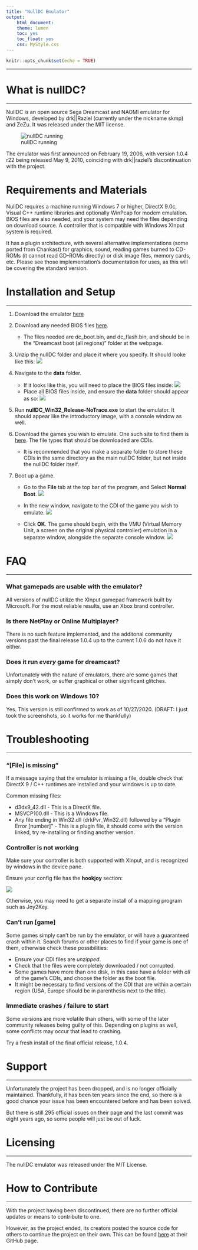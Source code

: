 ```yaml
---
title: "NullDC Emulator"
output: 
    html_document:
    theme: lumen
    toc: yes
    toc_float: yes
    css: MyStyle.css
---
```


```r
knitr::opts_chunk$set(echo = TRUE)
```
***
# What is nullDC?
***

NullDC is an open source Sega Dreamcast and NAOMI emulator for Windows, developed by drk||Raziel (currently under the nickname skmp) and ZeZu. It was released under the MIT license.

![nullDC running](figures/nullDC (1).PNG)

The emulator was first announced on February 19, 2006, with version 1.0.4 r22 being released May 9, 2010, coinciding with drk||raziel's discontinuation with the project.

# Requirements and Materials

NullDC requires a machine running Windows 7 or higher, DirectX 9.0c, Visual C++ runtime libraries and optionally WinPcap for modem emulation. BIOS files are also needed, and your system may need the files depending on download source. A controller that is compatible with Windows XInput system is required.

It has a plugin architecture, with several alternative implementations (some ported from Chankast) for graphics, sound, reading games burned to CD-ROMs (it cannot read GD-ROMs directly) or disk image files, memory cards, etc. Please see those implementation's documentation for uses, as this will be covering the standard version.


# Installation and Setup
***

1. Download the emulator [here](https://www.emuparadise.me/emulators/files/user/NullDC%201.0.4-389.zip) 

2. Download any needed BIOS files [here](https://www.emuparadise.me/biosfiles/bios.html). 
    + The files needed are dc_boot.bin, and dc_flash.bin, and should be in the "Dreamcast boot (all regions)" folder at the webpage. 

3. Unzip the nullDC folder and place it where you specify. It should looke like this:
![](figures/1.PNG)
4. Navigate to the **data** folder.
    + If it looks like this, you will need to place the BIOS files inside:
![](figures/2.PNG) 
    + Place all BIOS files inside, and ensure the **data** folder should appear as so:
![](figures/3.PNG)

5. Run **nullDC_Win32_Release-NoTrace.exe** to start the emulator. It should appear like the introductory image, with a console window as well.

6. Download the games you wish to emulate. One such site to find them is [here](https://www.emuparadise.me/Sega_Dreamcast_ISOs/1). The file types that should be downloaded are CDIs. 
    + It is recommended that you make a separate folder to store these CDIs in the same directory as the main nullDC folder, but not inside the nullDC folder itself.

7. Boot up a game. 
    + Go to the **File** tab at the top bar of the program, and Select **Normal Boot**.
    ![](figures/4.PNG)
    
    + In the new window, navigate to the CDI of the game you wish to emulate.
    ![](figures/5.PNG)
    
    + Click **OK**. The game should begin, with the VMU (Virtual Memory Unit, a screen on the original physical controller) emulation in a separate window, alongside the separate console window.
    ![](figures/6.PNG)
    

# FAQ
***

### What gamepads are usable with the emulator?
All versions of nullDC utilize the XInput gamepad framework built by Microsoft. For the most reliable results, use an Xbox brand controller.

### Is there NetPlay or Online Multiplayer?
There is no such feature implemented, and the additonal community versions past the final release 1.0.4 up to the current 1.0.6 do not have it either.

### Does it run *every* game for dreamcast?
Unfortunately with the nature of emulators, there are some games that simply don't work, or suffer graphical or other significant glitches.

### Does this work on Windows 10?
Yes. This version is still confirmed to work as of 10/27/2020. (DRAFT: I just took the screenshots, so it works for me thankfully)


# Troubleshooting
***

### "[File] is missing"
If a message saying that the emulator is missing a file, double check that DirectX 9 / C++ runtimes are installed and your windows is up to date.

Common missing files:

* d3dx9_42.dll - This is a DirectX file.
* MSVCP100.dll - This is a Windows file.
* Any file ending in Win32.dll (drkPvr_Win32.dll) followed by a "Plugin Error [number]" - This is a plugin file, it should come with the version linked, try re-installing or finding another version.

### Controller is not working
Make sure your controller is both supported with XInput, and is recognized by windows in the device pane. 

Ensure your config file has the **hookjoy** section:

![](figures/7.PNG)

Otherwise, you may need to get a separate install of a mapping program such as Joy2Key.

### Can't run [game]
Some games simply can't be run by the emulator, or will have a guaranteed crash within it. Search forums or other places to find if your game is one of them, otherwise check these possibilities:

* Ensure your CDI files are *unzipped*.
* Check that the files were completely downloaded / not corrupted.
* Some games have more than one disk, in this case have a folder with *all* of the game's CDIs, and choose the folder as the boot file.
* It might be necessary to find versions of the CDI that are within a certain region (USA, Europe should be in parenthesis next to the title).

### Immediate crashes / failure to start
Some versions are more volatile than others, with some of the later community releases being guilty of this. Depending on plugins as well, some conflicts may occur that lead to crashing.

Try a fresh install of the final official release, 1.0.4.


# Support
***

Unfortunately the project has been dropped, and is no longer officially maintained. Thankfully, it has been ten years since the end, so there is a good chance your issue has been encountered before and has been solved.

But there is still 295 official issues on their page and the last commit was eight years ago, so some people will just be out of luck.


# Licensing
***
The nullDC emulator was released under the MIT License. 


# How to Contribute
***

With the project having been discontinued, there are no further official updates or means to contribute to one.

However, as the project ended, its creators posted the source code for others to continue the project on their own. This can be found [here ](https://github.com/skmp/nulldc) at their GitHub page. 
